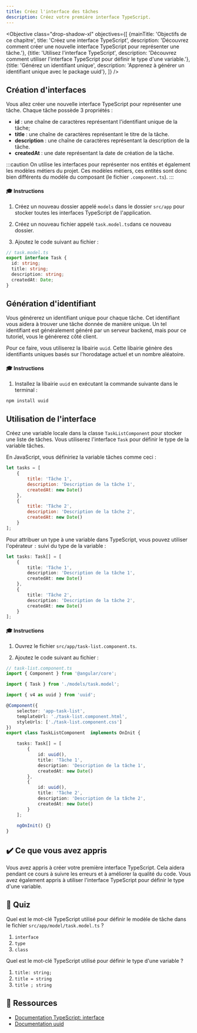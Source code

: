 ```yaml
---
title: Créez l'interface des tâches
description: Créez votre première interface TypeScript.
---
```



<Objective class="drop-shadow-xl" objectives={[
    {mainTitle: 'Objectifs de ce chapitre', title: 'Créez une interface TypeScript', description: 'Découvrez comment créer une nouvelle interface TypeScript pour représenter une tâche.'},
    {title: 'Utilisez l\'interface TypeScript', description: 'Découvrez comment utiliser l\'interface TypeScript pour définir le type d\'une variable.'},
    {title: 'Générez un identifiant unique', description: 'Apprenez à générer un identifiant unique avec le package uuid'},
]} />

## Création d'interfaces

Vous allez créer une nouvelle interface TypeScript pour représenter une tâche.
Chaque tâche possède 3 propriétés :

- **id** : une chaîne de caractères représentant l'identifiant unique de la tâche;
- **title** : une chaîne de caractères représentant le titre de la tâche.
- **description** : une chaîne de caractères représentant la description de la tâche.
- **createdAt** : une date représentant la date de création de la tâche.

:::caution
On utilise les interfaces pour représenter nos entités et également les modèles métiers du projet.
Ces modèles métiers, ces entités sont donc bien différents du modèle du composant (le fichier `.component.ts`).
:::

#### 🎓 Instructions

1. Créez un nouveau dossier appelé `models` dans le dossier `src/app` pour stocker toutes les interfaces TypeScript de l'application.

1. Créez un nouveau fichier appelé `task.model.ts`dans ce nouveau dossier.

2. Ajoutez le code suivant au fichier :

```typescript
// task.model.ts
export interface Task {
  id: string;
  title: string;
  description: string;
  createdAt: Date;
}
```

## Génération d'identifiant

Vous générerez un identifiant unique pour chaque tâche. Cet identifiant vous aidera à trouver une tâche donnée de manière unique.
Un tel identifiant est généralement généré par un serveur backend, mais pour ce tutoriel, vous le générerez côté client.

Pour ce faire, vous utiliserez la libairie `uuid`. Cette libairie génère des identifiants uniques basés sur l'horodatage actuel et un nombre aléatoire.

#### 🎓 Instructions

1. Installez la libairie `uuid` en exécutant la commande suivante dans le terminal :

```bash
npm install uuid
```

## Utilisation de l'interface

Créez une variable locale dans la classe `TaskListComponent` pour stocker une liste de tâches.
Vous utiliserez l'interface `Task` pour définir le type de la variable tâches.

En JavaScript, vous définiriez la variable tâches comme ceci :

```javascript
let tasks = [
    {
        title: 'Tâche 1',
        description: 'Description de la tâche 1',
        createdAt: new Date()
    },
    {
        title: 'Tâche 2',
        description: 'Description de la tâche 2',
        createdAt: new Date()
    }
];
```

Pour attribuer un type à une variable dans TypeScript, vous pouvez utiliser l'opérateur `:` suivi du type de la variable :

```typescript ins=": Task[]"
let tasks: Task[] = [
    {
        title: 'Tâche 1',
        description: 'Description de la tâche 1',
        createdAt: new Date()
    },
    {
        title: 'Tâche 2',
        description: 'Description de la tâche 2',
        createdAt: new Date()
    }
];
```

#### 🎓 Instructions

1. Ouvrez le fichier `src/app/task-list.component.ts`.

2. Ajoutez le code suivant au fichier :

```typescript ins={"Importez l'interface des tâches": 3-4} ins={"Importez le package uuid": 5-6} ins={"Ajoutez la variable tâches": 14-28}
// task-list.component.ts
import { Component } from '@angular/core';

import { Task } from './models/task.model';

import { v4 as uuid } from 'uuid';

@Component({
    selector: 'app-task-list',
    templateUrl: './task-list.component.html',
    styleUrls: ['./task-list.component.css']
})
export class TaskListComponent  implements OnInit {

    tasks: Task[] = [
        {
            id: uuid(),
            title: 'Tâche 1',
            description: 'Description de la tâche 1',
            createdAt: new Date()
        },
        {
            id: uuid(),
            title: 'Tâche 2',
            description: 'Description de la tâche 2',
            createdAt: new Date()
        }
    ];
    
    ngOnInit() {}
}
```

## ✔️ Ce que vous avez appris

Vous avez appris à créer votre première interface TypeScript. Cela aidera pendant ce cours à suivre les erreurs et à améliorer la qualité du code.
Vous avez également appris à utiliser l'interface TypeScript pour définir le type d'une variable.

## 🚦 Quiz

Quel est le mot-clé TypeScript utilisé pour définir le modèle de tâche dans le fichier `src/app/model/task.model.ts` ?

1. `interface`
2. `type`
3. `class`

Quel est le mot-clé TypeScript utilisé pour définir le type d'une variable ?

1. `title: string;`
2. `title = string`
3. `title ; string`

## 🔗 Ressources

- <a href="https://www.typescriptlang.org/docs/handbook/interfaces.html" target="_blank">Documentation TypeScript: interface</a>
- <a href="https://github.com/uuidjs/uuid?tab=readme-ov-file#uuid--" target="_blank">Documentation uuid</a>


